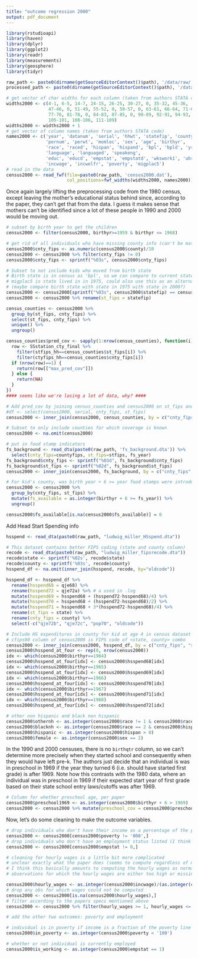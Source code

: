 ```yaml
---
title: "outcome regression 2000"
output: pdf_document
---
```


```r
library(rstudioapi)
library(haven)
library(dplyr)
library(ggplot2)
library(readr)
library(measurements)
library(geosphere)
library(tidyr)
```

```r
raw_path <- paste0(dirname(getSourceEditorContext()$path), '/data/raw/')
processed_path <- paste0(dirname(getSourceEditorContext()$path), '/data/processed/')

# get vector of char widths for each column (taken from authors STATA code)
widths2000 <- c(4-1, 6-5, 14-7, 24-15, 26-25, 30-27, 0, 35-32, 45-36, 
                47-46, 0, 51-49, 55-52, 0, 59-57, 0, 63-61, 66-64, 71-67, 75-72, 
                77-76, 81-78, 0, 84-83, 87-85, 0, 90-89, 92-91, 94-93, 100-95, 
                105-101, 108-106, 111-109)
widths2000 <- widths2000 + 1
# get vector of column names (taken from authors STATA code)
names2000 <- c('year', 'datanum', 'serial', 'hhwt', 'statefip', 'county', 'gq', 
               'pernum', 'perwt', 'momloc', 'sex', 'age', 'birthyr', 
               'race', 'raced', 'hispan', 'hispand', 'bpl', 'bpld', 'yrimmig', 
               'language', 'languaged', 'speakeng', 
               'educ', 'educd', 'empstat', 'empstatd', 'wkswork1', 'uhrswork', 
               'incwage', 'incwelfr', 'poverty', 'migplac5')
# read in the data
census2000 <- read_fwf(file=paste0(raw_path, 'census2000.dat'), 
                       col_positions=fwf_widths(widths2000, names2000))
```

Once again largely lifting the preprocessing code from the 1980 census, except
leaving the mother's educational status behind since, according to the paper,
they can't get that from the data. I guess it makes sense that mothers can't be identified
since a lot of these people in 1990 and 2000 would be moving out.

```r
# subset by birth year to get the children
census2000 <- filter(census2000, birthyr>=1959 & birthyr <= 1968)

# get rid of all individuals who have missing county info (can't be matched to a coverage)
census2000$cnty_fips <- as.numeric(census2000$county)/10
census2000 <- census2000 %>% filter(cnty_fips != 0)
census2000$cnty_fips <- sprintf("%03s", census2000$cnty_fips)

# Subset to not include kids who moved from birth state
# Birth state is in census as 'bpl', so we can compare to current state to see if they moved.
# migplac5 is state lived in in 1975, could also use this as an alternative to what the paper did
# (maybe compare birth state with state in 1975 with state in 2000?)
census2000 <- census2000[sprintf("%03s", census2000$statefip) == census2000$bpl,]
census2000 <- census2000 %>% rename(st_fips = statefip)
```

```r
census_counties <- census2000 %>% 
  group_by(st_fips, cnty_fips) %>%
  select(st_fips, cnty_fips) %>%
  unique() %>% 
  ungroup()

census_counties$pred_cov <- sapply(1:nrow(census_counties), function(i) {
  row <- SSstation_cty_final %>%
    filter(stfips_hh==census_counties$st_fips[i]) %>%
    filter(ctyfips_hh==census_counties$cnty_fips[i])
  if (nrow(row)==1) {
    return(row[["max_pred_cov"]])
  } else {
    return(NA)
  }
})
#### seems like we're losing a lot of data, why? ####

# Add pred_cov by joining census_counties and census2000 on st_fips and cnty_fips
#df <- select(census2000, serial, cnty_fips, st_fips)
census2000 <- inner_join(census2000, census_counties, by = c("cnty_fips", "st_fips"))

# Subset to only include counties for which coverage is known
census2000 <- na.omit(census2000)

```

```r
# put in food stamp indicators
fs_background <- read_dta(paste0(raw_path, 'fs_background.dta')) %>% 
  select(cnty_fips=countyfips, st_fips=stfips, fs_year)
fs_background$cnty_fips <- sprintf("%03d", fs_background$cnty_fips)
fs_background$st_fips <- sprintf("%02d", fs_background$st_fips)
census2000 <- inner_join(census2000, fs_background, by = c("cnty_fips", "st_fips"))

# For kid's county, was birth year + 6 >= year food stamps were introduced
census2000 <- census2000 %>% 
  group_by(cnty_fips, st_fips) %>% 
  mutate(fs_available = as.integer(birthyr + 6 >= fs_year)) %>%
  ungroup()
```

```r
census2000$fs_available[is.na(census2000$fs_available)] = 0
```

Add Head Start Spending info

```r
hsspend <- read_dta(paste0(raw_path, "ludwig_miller_HSspend.dta"))

# This dataset contains better FIPS coding (state and county column)
recode <- read_dta(paste0(raw_path, "ludwig_miller_fipsrecode.dta"))
recode$state <- sprintf('%02s', recode$state)
recode$county <- sprintf('%03s', recode$county)
hsspend_df <- na.omit(inner_join(hsspend, recode, by="oldcode"))

hsspend_df <- hsspend_df %>%
  rename(hsspend68 = qje68) %>%
  rename(hsspend72 = qje72a) %>% # a used in .log
  mutate(hsspend69 = hsspend68 + (hsspend72-hsspend68)/4) %>%
  mutate(hsspend70 = hsspend68 + (hsspend72-hsspend68)/2) %>%
  mutate(hsspend71 = hsspend68 + 3*(hsspend72-hsspend68)/4) %>%
  rename(st_fips = state) %>%
  rename(cnty_fips = county) %>%
  select(-c("qje72b", "qje72c", "pop70", "oldcode"))

# Include HS expenditures in county for kid at age 4 in census dataset
# cfips90 column of census2000 is FIPS code of <state, county> combo
census2000 <- inner_join(census2000, hsspend_df, by = c("cnty_fips", "st_fips"))
census2000$hsspend_at_four <- rep(0, nrow(census2000))
idx <- which(census2000$birthyr==1964)
census2000$hsspend_at_four[idx] <- census2000$hsspend68[idx]
idx <- which(census2000$birthyr==1965)
census2000$hsspend_at_four[idx] <- census2000$hsspend69[idx]
idx <- which(census2000$birthyr==1966)
census2000$hsspend_at_four[idx] <- census2000$hsspend70[idx]
idx <- which(census2000$birthyr==1967)
census2000$hsspend_at_four[idx] <- census2000$hsspend71[idx]
idx <- which(census2000$birthyr==1968)
census2000$hsspend_at_four[idx] <- census2000$hsspend72[idx]
```

```r
# other non hispanic and black non hispanic
census2000$othernh <- as.integer(census2000$race != 1 & census2000$race != 0 & census2000$hispan == 0)
census2000$blacknh <- as.integer(census2000$race == 2 & census2000$hispan == 0)
census2000$hispanic <- as.integer(census2000$hispan > 0)
census2000$female <- as.integer(census2000$sex == 2)
```

In the 1990 and 2000 censuses, there is no `birthqtr` column, so we can't determine
more precisely when they started school and consequently when they would have left pre-k.
The authors just decide that an individual is was in preschool in 1969 if the year
they turned 6 (i.e. should have started first grade) is after 1969. Note how this
contrasts with the 1980 data, where an individual was in preschool in 1969 if their
expected start year of first grade based on their state school entry laws/cutoffs
was after 1969. 

```r
# Column for whether preschool age, per paper
census2000$preschool1969 <- as.integer(census2000$birthyr + 6 > 1969)
census2000 <- census2000 %>% mutate(preschool_cov = census2000$preschool1969*census2000$pred_cov)
```

Now, let's do some cleaning to make the outcome variables.

```r
# drop individuals who don't have their income as a percentage of the poverty rate
census2000 <- census2000[census2000$poverty != '000',]
# drop individuals who don't have an employment status listed (I think this is actually 0)
census2000 <- census2000[census2000$empstat != 0,]

# cleaning for hourly wages is a little bit more complicated
# unclear exactly what the paper does (seems to compute regardless of missingess and fillNA for <1 and >1000 hrly wages..)
# I think this basically amounts to computing the hourly wages as normal and then dropping
# observations for which the hourly wages are either too high or missing

census2000$hourly_wages <- as.integer(census2000$incwage)/(as.integer(census2000$uhrswork) * as.integer(census2000$wkswork1))
# drop any obs for which wages could not be computed
census2000 <- census2000[is.na(census2000$hourly_wages),]
# filter according to the papers specs mentioned above
census2000 <- census2000 %>% filter(hourly_wages >= 1, hourly_wages <= 1000)
```

```r
# add the other two outcomes: poverty and employment

# individual is in poverty if income is a fraction of the poverty line
census2000$in_poverty <- as.integer(census2000$poverty < '100')

# whether or not individual is currently employed
census2000$is_working <- as.integer(census2000$empstat == 1)
```


